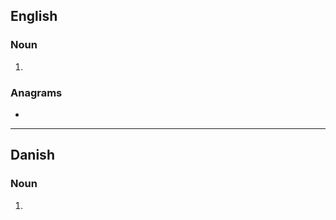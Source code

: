 {{also|Gilders}}
==English==

===Noun===
{{head|en|noun plural form}}

# {{plural of|gilder|lang=en}}

===Anagrams===
* {{anagrams|en|girdles|gliders|gridles|grisled|regilds|ridgels}}

----

==Danish==

===Noun===
{{head|da|noun form|g=c}}

# {{genitive plural indefinite of|gilde|lang=da}}